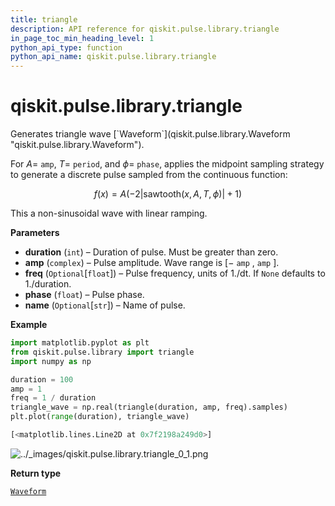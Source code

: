 ```yaml
---
title: triangle
description: API reference for qiskit.pulse.library.triangle
in_page_toc_min_heading_level: 1
python_api_type: function
python_api_name: qiskit.pulse.library.triangle
---
```


# qiskit.pulse.library.triangle

<Function id="qiskit.pulse.library.triangle" github="https://github.com/qiskit/qiskit/tree/stable/0.21/qiskit/pulse/library/discrete.py" signature="triangle(duration, amp, freq=None, phase=0, name=None)">
  Generates triangle wave [`Waveform`](qiskit.pulse.library.Waveform "qiskit.pulse.library.Waveform").

  For $A=$ `amp`, $T=$ `period`, and $\phi=$ `phase`, applies the midpoint sampling strategy to generate a discrete pulse sampled from the continuous function:

  $$
  f(x) = A \left(-2\left|\text{sawtooth}(x, A, T, \phi)\right| + 1\right)
  $$

  This a non-sinusoidal wave with linear ramping.

  **Parameters**

  *   **duration** (`int`) – Duration of pulse. Must be greater than zero.
  *   **amp** (`complex`) – Pulse amplitude. Wave range is $[-$ `amp` $,$ `amp` $]$.
  *   **freq** (`Optional`\[`float`]) – Pulse frequency, units of 1./dt. If `None` defaults to 1./duration.
  *   **phase** (`float`) – Pulse phase.
  *   **name** (`Optional`\[`str`]) – Name of pulse.

  **Example**

  ```python
  import matplotlib.pyplot as plt
  from qiskit.pulse.library import triangle
  import numpy as np

  duration = 100
  amp = 1
  freq = 1 / duration
  triangle_wave = np.real(triangle(duration, amp, freq).samples)
  plt.plot(range(duration), triangle_wave)
  ```

  ```python
  [<matplotlib.lines.Line2D at 0x7f2198a249d0>]
  ```

  ![../\_images/qiskit.pulse.library.triangle\_0\_1.png](/images/api/qiskit/0.37/qiskit.pulse.library.triangle_0_1.png)

  **Return type**

  [`Waveform`](qiskit.pulse.library.Waveform "qiskit.pulse.library.waveform.Waveform")
</Function>

